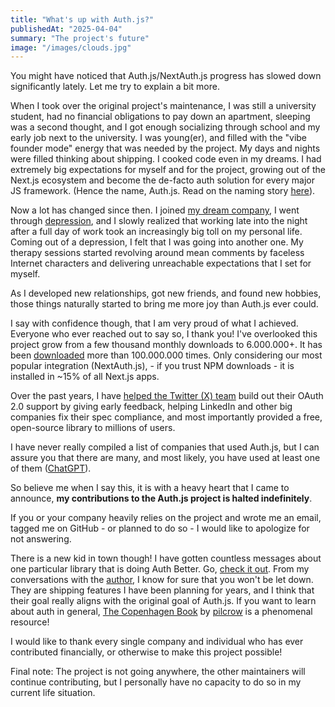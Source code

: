 ```yaml
---
title: "What's up with Auth.js?"
publishedAt: "2025-04-04"
summary: "The project's future"
image: "/images/clouds.jpg"
---
```


You might have noticed that Auth.js/NextAuth.js progress has slowed down significantly lately. Let me try to explain a bit more.

When I took over the original project's maintenance, I was still a university student, had no financial obligations to pay down an apartment, sleeping was a second thought, and I got enough socializing through school and my early job next to the university.
I was young(er), and filled with the "vibe founder mode" energy that was needed by the project. My days and nights were filled thinking about shipping. I cooked code even in my dreams. I had extremely big expectations for myself and for the project, growing out of the Next.js ecosystem and become the de-facto auth solution
for every major JS framework. (Hence the name, Auth.js. Read on the naming story [here](https://authjs.dev/contributors)).

Now a lot has changed since then. I joined [my dream company](/blog/hello-world), I went through [depression](/blog/depression-and-oss), and I slowly realized that working late into the night after a full day of work took an increasingly big toll on my personal life. Coming out of a depression,
I felt that I was going into another one. My therapy sessions started revolving around mean comments by faceless Internet characters and delivering unreachable expectations that I set for myself.

As I developed new relationships, got new friends, and found new hobbies, those things naturally started to bring me more joy than Auth.js ever could.

I say with confidence though, that I am very proud of what I achieved. Everyone who ever reached out to say so, I thank you! I've overlooked this project grow from a few thousand monthly downloads to 6.000.000+. It has been [downloaded](https://npm-stat.com/charts.html?package=next-auth&from=2020-01-01) more than 100.000.000 times. Only considering our most popular integration (NextAuth.js), - if you trust NPM downloads - it is installed in ~15% of all Next.js apps.

Over the past years, I have [helped the Twitter (X) team](https://devcommunity.x.com/t/announcing-oauth-2-0-general-availability/163555) build out their OAuth 2.0 support by giving early feedback, helping LinkedIn and other big companies fix their spec compliance, and most importantly provided a free, open-source library to millions of users.

I have never really compiled a list of companies that used Auth.js, but I can assure you that there are many, and most likely, you have used at least one of them ([ChatGPT](https://x.com/balazsorban44/status/1721632174279897132)).

So believe me when I say this, it is with a heavy heart that I came to announce, **my contributions to the Auth.js project is halted indefinitely**.

If you or your company heavily relies on the project and wrote me an email, tagged me on GitHub - or planned to do so - I would like to apologize for not answering.

There is a new kid in town though! I have gotten countless messages about one particular library that is doing Auth Better. Go, [check it out](https://www.better-auth.com).
From my conversations with the [author](https://x.com/imbereket), I know for sure that you won't be let down. They are shipping features I have been planning for years, and I think that their goal really aligns with the original goal of Auth.js. If you want to learn about auth in general, [The Copenhagen Book](https://thecopenhagenbook.com) by [pilcrow](https://x.com/pilcrowonpaper) is a phenomenal resource!

I would like to thank every single company and individual who has ever contributed financially, or otherwise to make this project possible!

Final note: The project is not going anywhere, the other maintainers will continue contributing, but I personally have no capacity to do so in my current life situation.
